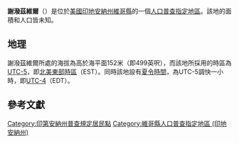 {{noteTA
|G1=USState
|G2=地名
|G3=Unit
}}
{{Infobox settlement
|official_name            = 謝潑茲維爾
|native_name = Shepardsville
|settlement_type          = [[人口普查指定地區|人口普查指定地區]]
|image_skyline            = Vigo County Indiana Incorporated and Unincorporated areas Shepardsville Highlighted 1869336.svg
|imagesize                = 250px
|image_map                = 
|mapsize                  = 
|pushpin_map              = USA Indiana
|pushpin_label            = 謝潑茲維爾
|pushpin_label_position   = top
|pushpin_map_caption      = 謝潑茲維爾在印地安納州的位置
|subdivision_type         = [[世界政區索引|國家]]
|subdivision_type1        = [[美国州份|州份]]
|subdivision_type2        = [[印地安納州行政区划|縣]]
|subdivision_name         = [[美国|美国]]
|subdivision_name1        = [[印地安納州|印地安納州]]
|subdivision_name2        = [[維哥縣_(印地安納州)|維哥縣]]
|elevation_ft             = 499
|elevation_m              = 152
|area_total_km2           = 
|area_total_sq_mi         = 
|area_land_km2            = 
|area_land_sq_mi          = 
|area_water_km2           = 
|area_water_sq_mi         = 
|population_as_of         = 2010
|population_footnotes     = 
|population_total         = 
|population_metro         = 
|population_density_km2   = auto
|population_density_sq_mi = auto
|timezone                 = [[北美东部时区|北美东部时区]]
|utc_offset               = -5
|coordinates              = {{coord|39|36|03|N|87|25|03|W|display=inline,title}}
| coor_pinpoint           = 
| coordinates_footnotes   = 
|timezone_DST             = EDT
|utc_offset_DST           = -4
|postal_code_type         = [[美國郵區編號|郵區編號]]
|postal_code              = 47880
|area_code                = {{link-en|电话区号812|Area code 812|812}}
|blank_name = [[地名信息系统|GNIS ID]]
|blank_info = 443357<ref name="GNIS">{{cite gnis|443357|Shepardsville}}</ref>
}}
'''謝潑茲維爾'''（{{lang-en|Shepardsville}}）是位於[[美國|美國]][[印地安納州|印地安納州]][[維哥縣_(印地安納州)|維哥縣]]的一個[[人口普查指定地區|人口普查指定地區]]。該地的面積和人口皆未知。

== 地理 ==
謝潑茲維爾所處的海拔為高於海平面152米（即499英呎），而該地所採用的時區為[[UTC-5|UTC-5]]，即[[北美東部時區|北美東部時區]]（EST）。同時該地設有[[夏令時間|夏令時間]]，為UTC-5調快一小時，即[[UTC-4|UTC-4]]（EDT）。

== 參考文獻 ==
{{reflist}}

{{維哥縣 (印地安納州)}}

{{DEFAULTSORT:Shepardsville}}
[[Category:印第安納州普查規定居民點|Category:印第安納州普查規定居民點]]
[[Category:維哥縣人口普查指定地區_(印地安納州)|Category:維哥縣人口普查指定地區 (印地安納州)]]

{{Indiana-geo-stub}}